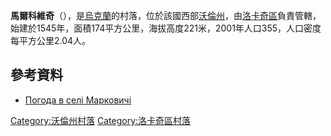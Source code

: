 {{coord|50|44|30|N|24|42|50|E|scale:30000|display=title}}

'''馬爾科維奇'''（{{lang-uk|Марковичі}}），是[[烏克蘭|烏克蘭]]的村落，位於該國西部[[沃倫州|沃倫州]]，由[[洛卡奇區|洛卡奇區]]負責管轄，始建於1545年，面積174平方公里，海拔高度221米，2001年人口355，人口密度每平方公里2.04人。

==參考資料==
* [http://weather.in.ua/ua/volynskaja/15131 Погода в селі Марковичі]

[[Category:沃倫州村落|Category:沃倫州村落]]
[[Category:洛卡奇區村落|Category:洛卡奇區村落]]


{{Volyn-geo-stub}}